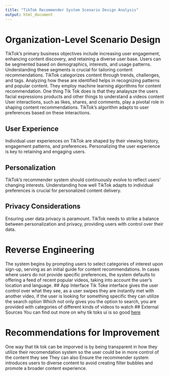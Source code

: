 ```yaml
---
title: "TikTok Recommender System Scenario Design Analysis"
output: html_document
---
```


# Organization-Level Scenario Design


TikTok's primary business objectives include increasing user engagement, enhancing content discovery, and retaining a diverse user base.
Users can be segmented based on demographics, interests, and usage patterns. Understanding these segments is crucial for tailoring content recommendations.
TikTok categorizes content through trends, challenges, and tags. Analyzing how these are identified helps in recognizing patterns and popular content.
They employ machine learning algorithms for content recommendation. One thing Tik Tok does is that they analaysze the users facial expressions products and other things to understand a videos content
User interactions, such as likes, shares, and comments, play a pivotal role in shaping content recommendations. TikTok's algorithm adapts to user preferences based on these interactions.


## User Experience
Individual user experiences on TikTok are shaped by their viewing history, engagement patterns, and preferences. Personalizing the user experience is key to retaining and engaging users.

## Personalization
TikTok's recommender system should continuously evolve to reflect users' changing interests. Understanding how well TikTok adapts to individual preferences is crucial for personalized content delivery.

## Privacy Considerations
Ensuring user data privacy is paramount. TikTok needs to strike a balance between personalization and privacy, providing users with control over their data.

# Reverse Engineering
 The system begins by prompting users to select categories of interest upon sign-up, serving as an initial guide for content recommendations. In cases where users do not provide specific preferences, the system defaults to offering a feed of recent popular videos, taking into account the user's location and language.
## App Interface
Tik Toke interface gives the user control over what they see, as a user swipes they are instantly met with another video, if the user is looking for something specific they can utilize the search option
Which not only gives you the option to search, you are provided with categories of different kinds of videos to watch
## External Sources
You can find out more on why tik toks ui is so good [here](https://careerfoundry.com/en/blog/ui-design/tiktok-ui/#:~:text=TikTok's%20UI%20gives%20the%20user,re%20shown%20by%20the%20app.)

# Recommendations for Improvement
One way that tik tok can be imporved is by being transparent in how they utilize their recomendation system so the user could be in more control of the content they see 
They can also Ensure the recommender system introduces users to diverse content to avoid creating filter bubbles and promote a broader content experience.
